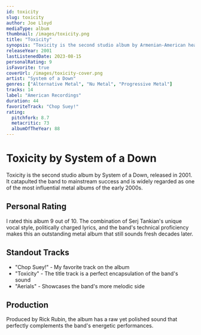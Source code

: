 ```yaml
---
id: toxicity
slug: toxicity
author: Joe Lloyd
mediaType: album
thumbnail: /images/toxicity.png
title: "Toxicity"
synopsis: "Toxicity is the second studio album by Armenian-American heavy metal band System of a Down, released on September 4, 2001. The album features the band's distinctive blend of alternative metal, nu metal, and progressive metal."
releaseYear: 2001
lastListenedDate: 2023-08-15
personalRating: 9
isFavorite: true
coverUrl: /images/toxicity-cover.png
artist: "System of a Down"
genres: ["Alternative Metal", "Nu Metal", "Progressive Metal"]
tracks: 14
label: "American Recordings"
duration: 44
favoriteTrack: "Chop Suey!"
rating:
  pitchfork: 8.7
  metacritic: 73
  albumOfTheYear: 88
---
```


# Toxicity by System of a Down

Toxicity is the second studio album by System of a Down, released in 2001. It catapulted the band to mainstream success and is widely regarded as one of the most influential metal albums of the early 2000s.

## Personal Rating

I rated this album 9 out of 10. The combination of Serj Tankian's unique vocal style, politically charged lyrics, and the band's technical proficiency makes this an outstanding metal album that still sounds fresh decades later.

## Standout Tracks

- "Chop Suey!" - My favorite track on the album
- "Toxicity" - The title track is a perfect encapsulation of the band's sound
- "Aerials" - Showcases the band's more melodic side

## Production

Produced by Rick Rubin, the album has a raw yet polished sound that perfectly complements the band's energetic performances.
